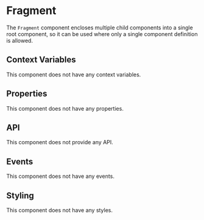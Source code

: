 
# Fragment

The `Fragment` component encloses multiple child components into a single root component, so it can be used where only a single component definition is allowed.

## Context Variables

This component does not have any context variables.

## Properties

This component does not have any properties.

## API

This component does not provide any API.

## Events

This component does not have any events.

## Styling

This component does not have any styles.
